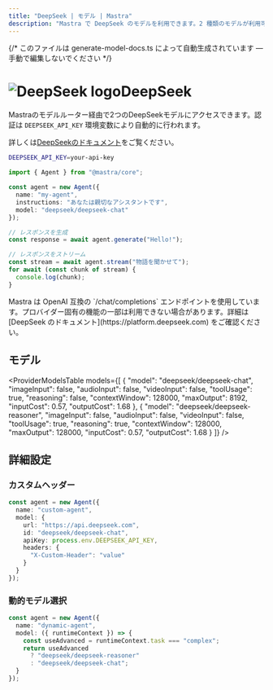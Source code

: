 ```yaml
---
title: "DeepSeek | モデル | Mastra"
description: "Mastra で DeepSeek のモデルを利用できます。2 種類のモデルが利用可能です。"
---
```


{/* このファイルは generate-model-docs.ts によって自動生成されています — 手動で編集しないでください */}



# <img src="https://models.dev/logos/deepseek.svg" alt="DeepSeek logo" className="inline w-8 h-8 mr-2 align-middle dark:invert dark:brightness-0 dark:contrast-200" />DeepSeek

Mastraのモデルルーター経由で2つのDeepSeekモデルにアクセスできます。認証は `DEEPSEEK_API_KEY` 環境変数により自動的に行われます。

詳しくは[DeepSeekのドキュメント](https://platform.deepseek.com)をご覧ください。

```bash
DEEPSEEK_API_KEY=your-api-key
```

```typescript
import { Agent } from "@mastra/core";

const agent = new Agent({
  name: "my-agent",
  instructions: "あなたは親切なアシスタントです",
  model: "deepseek/deepseek-chat"
});

// レスポンスを生成
const response = await agent.generate("Hello!");

// レスポンスをストリーム
const stream = await agent.stream("物語を聞かせて");
for await (const chunk of stream) {
  console.log(chunk);
}
```

<Callout type="info">
  Mastra は OpenAI 互換の `/chat/completions` エンドポイントを使用しています。プロバイダー固有の機能の一部は利用できない場合があります。詳細は [DeepSeek のドキュメント](https://platform.deepseek.com) をご確認ください。
</Callout>


## モデル

<ProviderModelsTable 
  models={[
  {
    "model": "deepseek/deepseek-chat",
    "imageInput": false,
    "audioInput": false,
    "videoInput": false,
    "toolUsage": true,
    "reasoning": false,
    "contextWindow": 128000,
    "maxOutput": 8192,
    "inputCost": 0.57,
    "outputCost": 1.68
  },
  {
    "model": "deepseek/deepseek-reasoner",
    "imageInput": false,
    "audioInput": false,
    "videoInput": false,
    "toolUsage": true,
    "reasoning": true,
    "contextWindow": 128000,
    "maxOutput": 128000,
    "inputCost": 0.57,
    "outputCost": 1.68
  }
]}
/>

## 詳細設定

### カスタムヘッダー

```typescript
const agent = new Agent({
  name: "custom-agent",
  model: {
    url: "https://api.deepseek.com",
    id: "deepseek/deepseek-chat",
    apiKey: process.env.DEEPSEEK_API_KEY,
    headers: {
      "X-Custom-Header": "value"
    }
  }
});
```


### 動的モデル選択

```typescript
const agent = new Agent({
  name: "dynamic-agent",
  model: ({ runtimeContext }) => {
    const useAdvanced = runtimeContext.task === "complex";
    return useAdvanced 
      ? "deepseek/deepseek-reasoner"
      : "deepseek/deepseek-chat";
  }
});
```
